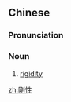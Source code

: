 {{also|刚性}}
==Chinese==
{{zh-forms|s=刚性}}

===Pronunciation===
{{zh-pron
|m=gāngxìng
|c=gong1 sing3
|cat=n
}}

===Noun===
{{zh-noun}}

# [[rigidity]]

[[zh:剛性]]